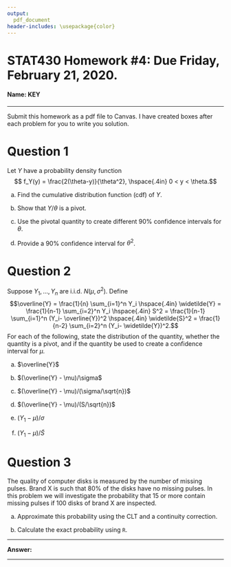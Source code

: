 ```yaml
---
output:
  pdf_document
header-includes: \usepackage{color}
---
```


STAT430 Homework #4: Due Friday, February 21, 2020. 
========================================================

#### Name: KEY

*********************************************************************************

Submit this homework as a pdf file to Canvas.  I have created boxes after each problem for you to write you solution.




# Question 1
Let $Y$ have a probability density function
$$ f_Y(y) = \frac{2(\theta-y)}{\theta^2}, \hspace{.4in} 0 < y < \theta.$$

a) Find the cumulative distribution function (cdf) of $Y$. 

\textcolor{red}{
\begin{align*}
F_Y(y) &= P(Y \leq y) \\
&= \int_{-\infty}^{y} \frac{2(\theta - y)}{\theta^2}I(0<y<\theta) dy \\
&= \int_{0}^{y} \frac{2(\theta - y)}{\theta^2} dy \\
&= - \frac{2(\theta - y^2)}{2\theta^2} \Big|_{0}^y \\
&= \frac{\theta}{\theta^2} - \frac{\theta - y^2}{\theta^2}, \quad 0 < y < \theta \\
&= \frac{y^2}{\theta^2}, \quad 0 < y < \theta
\end{align*}
}

b) Show that $Y/\theta$ is a pivot.

\textcolor{red}{
Let $X = Y/\theta$ with support ${\cal X} = \{x: 0 < x < 1\}$. Then
\begin{align*}
F_X(x) &= P(X \leq x) = P(Y/\theta \leq x) = P(Y \leq \theta x) \\
&= \int_{0}^{\theta x} \frac{2(\theta - y)}{\theta^2} dy \\
&= - \frac{2(\theta - y^2)}{2\theta^2} \Big|_{0}^{\theta x} \\
&= \frac{\theta}{\theta^2} - \frac{\theta - \theta^2 x^2}{\theta^2}, \quad 0 < x < 1 \\
&= x^2, \quad 0 < x < 1
\end{align*}
Neither the distribution of $X$ nor the support of $X$ depends on $\theta$, so $X = Y/\theta$ is a pivotal quantity.
}

c) Use the pivotal quantity to create \underline{three} different 90\% confidence intervals for $\theta$.

\textcolor{red}{
We can use the pivot $Y/\theta$ to find $P(a\leq Y/\theta \leq b) = 0.90$. Consider $\alpha = 1 - 0.9 = 0.1$. We can distribute this quantity to either side of the confidence interval in any way we want. For example, let 0.05 probability be on the left side of the interval and 0.05 probability be on right side. Then we compute:
\begin{align*}
0.05 &= P(X \leq a) 
= F_X(a) 
= a^2.
\end{align*}
So $a = \sqrt{0.05}$. Now we can find $b$ in a similar manner:
\begin{align*}
0.95 &= P(X \leq b) = F_{X}(b) = b^2.
\end{align*}
So $b = \sqrt{0.95}$
Now we have that the probability $Y/\theta \geq \sqrt{0.05}$ and $Y/\theta \leq \sqrt{0.95}$ is 0.90. Solving the inequalities for $\theta$, we get that there is a 0.90 probability that
$$\theta \leq Y/\sqrt{0.05} \quad \text{ and } \quad \theta \geq Y/\sqrt{0.95}.$$
So a 90\% confidence interval for $\theta$ is $(Y/\sqrt{0.95}, Y/\sqrt{0.05})$. 
$$ $$
Note that the 90\% does NOT refer to the probability that $\theta$ is in this interval. It refers to the probability of obtaining a value $y$ such that $y/\sqrt{0.95}$ is less than $\theta$ and $y/\sqrt{0.05}$ is greater than $\theta$.
}

d) Provide a 90\% confidence interval for $\theta^2$.

# Question 2
Suppose $Y_1,...,Y_n$ are i.i.d. $N(\mu,\sigma^2)$.  Define $$\overline{Y} = \frac{1}{n} \sum_{i=1}^n Y_i \hspace{.4in} \widetilde{Y} = \frac{1}{n-1}  \sum_{i=2}^n Y_i \hspace{.4in} S^2 = \frac{1}{n-1}  \sum_{i=1}^n (Y_i- \overline{Y})^2 \hspace{.4in} \widetilde{S}^2 = \frac{1}{n-2} \sum_{i=2}^n (Y_i- \widetilde{Y})^2.$$  For each of the following, state the distribution of the quantity, whether the quantity is a pivot, and if the quantity be used to create a confidence interval for $\mu$.

a) $\overline{Y}$ \textcolor{red}{ $\sim N(\mu, \sigma^2/n)$. This is not a pivot since the distribution of the quantity depends on the parameters.}

b) $(\overline{Y} - \mu)/\sigma$ \textcolor{red}{ $\sim N(0,1/n)$. This is a pivotal quantity since the distribution does not depend on the parameters.}

c) $(\overline{Y} - \mu)/(\sigma/\sqrt{n})$ \textcolor{red}{ $\sim N(0,1)$. This is a pivot.}

d) $(\overline{Y} - \mu)/(S/\sqrt{n})$  \textcolor{red}{ $\sim t_{n-1}$. This is a pivot.}

e) $(Y_1 - \mu)/\sigma$ \textcolor{red}{ $\sim N(0, 1)$. This is a pivot.}

f) $(Y_1 - \mu)/\widetilde{S}$ \textcolor{red}{ $\sim N(0, 1/\sqrt{n-1})$. This is a pivot.}

\textcolor{red}{Note that $\widetilde{Y}$ is the sample mean of $n-1$ independent, identically distributed random variables and $\widetilde{S}^2$ is the sample variance of the same $n-1$ iid random variables.}

\newpage

# Question 3
The quality of computer disks is measured by the number of missing pulses. Brand X is such that 80% of the disks have no missing pulses. In this problem we will investigate the probability that 15 or more contain missing pulses if 100 disks of brand X are inspected. 

a) Approximate this probability using the CLT and a continuity correction.

b) Calculate the exact probability using `R`.

*********************************************************************************

**Answer:**



*********************************************************************************


